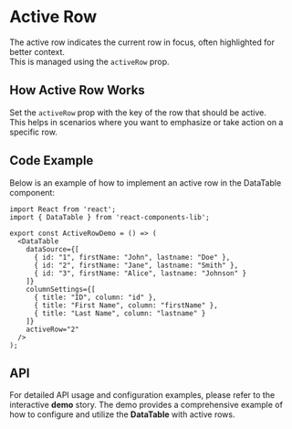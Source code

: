 
<Meta title="Organisms/DataTable/Active Row" component={DataTable} />

# Active Row

The active row indicates the current row in focus, often highlighted for better context.  
This is managed using the `activeRow` prop.

## How Active Row Works

Set the `activeRow` prop with the key of the row that should be active.  
This helps in scenarios where you want to emphasize or take action on a specific row.

## Code Example

Below is an example of how to implement an active row in the DataTable component:

```tsx
import React from 'react';
import { DataTable } from 'react-components-lib';

export const ActiveRowDemo = () => (
  <DataTable
    dataSource={[
      { id: "1", firstName: "John", lastname: "Doe" },
      { id: "2", firstName: "Jane", lastname: "Smith" },
      { id: "3", firstName: "Alice", lastname: "Johnson" }
    ]}
    columnSettings={[
      { title: "ID", column: "id" },
      { title: "First Name", column: "firstName" },
      { title: "Last Name", column: "lastname" }
    ]}
    activeRow="2"
  />
);
```
## API
For detailed API usage and configuration examples, please refer to the interactive **demo** story. The demo provides a comprehensive example of how to configure and utilize the **DataTable** with active rows.